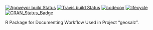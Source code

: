 [![Appveyor build Status](https://ci.appveyor.com/api/projects/status/hq86yd3s3xi0t371/branch/master?svg=true)](https://ci.appveyor.com/project/KWB-R/kwb-geosalz/branch/master)
[![Travis build Status](https://travis-ci.org/KWB-R/kwb.geosalz.svg?branch=master)](https://travis-ci.org/KWB-R/kwb.geosalz)
[![codecov](https://codecov.io/github/KWB-R/kwb.geosalz/branch/master/graphs/badge.svg)](https://codecov.io/github/KWB-R/kwb.geosalz)
[![lifecycle](https://img.shields.io/badge/lifecycle-experimental-orange.svg)](https://www.tidyverse.org/lifecycle/#experimental)
[![CRAN_Status_Badge](https://www.r-pkg.org/badges/version/kwb.geosalz)]()


R Package for Documenting Workflow Used in Project "geosalz".
